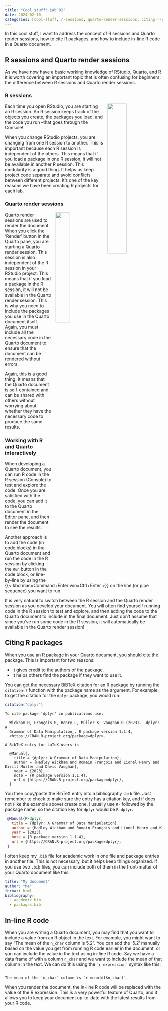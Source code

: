 ```yaml
---
title: "Cool stuff: Lab 02"
date: 2024-02-10
categories: [cool-stuff, r-sessions, quarto-render-sessions, citing-r-packages, in-line-r-code]
---
```


In this cool stuff, I want to address the concept of R sessions and Quarto render sessions, how to cite R packages, and how to include in-line R code in a Quarto document.

## R sessions and Quarto render sessions

As we have now have a basic working knowledge of RStudio, Quarto, and R it is worth covering an important topic that is often confusing for beginners: the difference between R sessions and Quarto render sessions.

### R sessions

![](r-logo.png){style="float: right; width: 35%; margin-left: 1em;"}

Each time you open RStudio, you are starting an R session. An R session keeps track of the objects you create, the packages you load, and the code you run --that goes through the Console!

When you change RStudio projects, you are changing from one R session to another. This is important because each R session is independent of the others. This means that if you load a package in one R session, it will not be available in another R session. This modularity is a good thing. It helps us keep project code separate and avoid conflicts between different projects. It's one of the key reasons we have been creating R projects for each lab.

### Quarto render sessions

![](quarto-hex.png){style="float: right; width: 30%; margin-left: 1em;"}

Quarto render sessions are used to render the document. When you click the 'Render' button in the Quarto pane, you are starting a Quarto render session. This session is also independent of the R session in your RStudio project. This means that if you load a package in the R session, it will not be available in the Quarto render session. This is why you need to include the packages you use in the Quarto document itself. Again, you must include all the necessary code in the Quarto document to ensure that the document can be rendered without errors.

Again, this is a good thing. It means that the Quarto document is self-contained and can be shared with others without worrying about whether they have the necessary code to produce the same results.

### Working with R and Quarto interactively

When developing a Quarto document, you can run R code in the R session (Console) to test and explore the code. Once you are satisfied with the code, you can add it to the Quarto document in the Editor pane, and then render the document to see the results.

Another approach is to add the code (in code blocks) in the Quarto document and run the code in the R session by clicking the `Run` button in the code block, or line-by-line by using the {{< kbd mac=Command+Enter win=Ctrl+Enter >}} on the line (or pipe sequence) you want to run.

It is very natural to switch between the R session and the Quarto render session as you develop your document. You will often find yourself running code in the R session to test and explore, and then adding the code to the Quarto document to include in the final document. Just don't assume that since you've run some code in the R session, it will automatically be available in the Quarto render session!

## Citing R packages

When you use an R package in your Quarto document, you should cite the package. This is important for two reasons:

- It gives credit to the authors of the package.
- It helps others find the package if they want to use it.

You can get the necessary BiBTeX citation for an R package by running the `citation()` function with the package name as the argument. For example, to get the citation for the `dplyr` package, you would run:

```r
citation("dplyr")
```

```
To cite package ‘dplyr’ in publications use:

  Wickham H, François R, Henry L, Müller K, Vaughan D (2023). _dplyr: A
  Grammar of Data Manipulation_. R package version 1.1.4,
  <https://CRAN.R-project.org/package=dplyr>.

A BibTeX entry for LaTeX users is

  @Manual{,
    title = {dplyr: A Grammar of Data Manipulation},
    author = {Hadley Wickham and Romain François and Lionel Henry and Kirill Müller and Davis Vaughan},
    year = {2023},
    note = {R package version 1.1.4},
    url = {https://CRAN.R-project.org/package=dplyr},
  }
```

You then copy/paste the BibTeX entry into a bibliography `.bib` file. Just
 remember to check to make sure the entry has a citation key, and if does not (like the example above) create one. I usually use `R-` followed by the package name, so the citation key for `dplyr` would be `R-dplyr`.

 ```bibtex
  @Manual{R-dplyr,
    title = {dplyr: A Grammar of Data Manipulation},
    author = {Hadley Wickham and Romain François and Lionel Henry and Kirill Müller and Davis Vaughan},
    year = {2023},
    note = {R package version 1.1.4},
    url = {https://CRAN.R-project.org/package=dplyr},
  }
  ```

 I often keep my `.bib` file for academic work in one file and package entries in another file. This is not necessary, but it helps keep things organized. If you use two `.bib` files, you can include both of them in the front-matter of your Quarto document like this:

```yaml
title: "My document"
author: "Me"
format: html
bibliography:
  - academic.bib
  - packages.bib
```

## In-line R code

When you are writing a Quarto document, you may find that you want to include a value from an R object in the text. For example, you might want to say "The mean of the `n_char` column is 5.2". You can add the '5.2' manually based on the value you get from running R code earlier in the document, or you can include the value in the text using in-line R code. Say we have a data frame `df` with a column `n_char` and we want to include the mean of that column in the text. We can do this using the `` `r expression` `` syntax like this:

```quarto

The mean of the `n_char` column is `r mean(df$n_char)`.

```

When you render the document, the in-line R code will be replaced with the value of the R expression. This is a very powerful feature of Quarto, and it allows you to keep your document up-to-date with the latest results from your R code.
